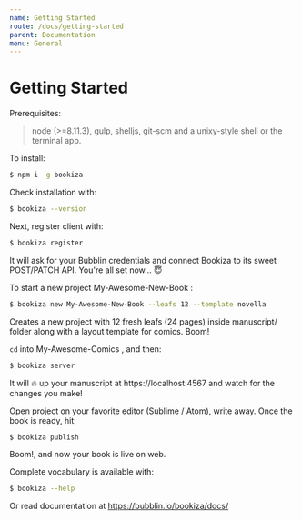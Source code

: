 ```yaml
---
name: Getting Started
route: /docs/getting-started
parent: Documentation
menu: General
---
```


# Getting Started

Prerequisites:

> node (>=8.11.3), gulp, shelljs, git-scm and a unixy-style shell or the terminal app.

To install:

```bash
$ npm i -g bookiza
```
Check installation with:

```bash
$ bookiza --version
```

Next, register client with:

```bash
$ bookiza register
```

It will ask for your Bubblin credentials and connect Bookiza to its sweet POST/PATCH API. You're all set now… 😇

To start a new project My-Awesome-New-Book :

```bash
$ bookiza new My-Awesome-New-Book --leafs 12 --template novella
```

Creates a new project with 12 fresh leafs (24 pages) inside manuscript/ folder along with a layout template for comics. Boom!


`cd` into My-Awesome-Comics , and then:

```bash
$ bookiza server
```

It will 🔥 up your manuscript at https://localhost:4567 and watch for the changes you make!

Open project on your favorite editor (Sublime / Atom), write away. Once the book is ready, hit:

```bash
$ bookiza publish
```

Boom!, and now your book is live on web.

Complete vocabulary is available with:

```bash
$ bookiza --help
```

Or read documentation at https://bubblin.io/bookiza/docs/
